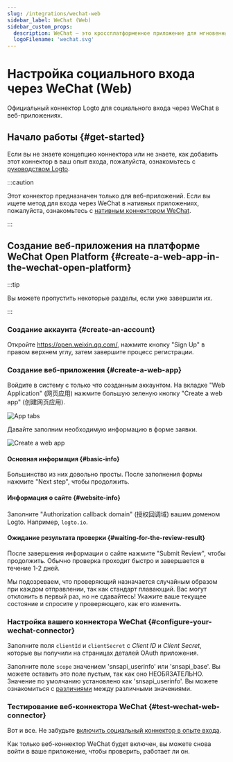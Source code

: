 ```yaml
---
slug: /integrations/wechat-web
sidebar_label: WeChat (Web)
sidebar_custom_props:
  description: WeChat — это кроссплатформенное приложение для мгновенных сообщений.
  logoFilename: 'wechat.svg'
---
```



# Настройка социального входа через WeChat (Web)

Официальный коннектор Logto для социального входа через WeChat в веб-приложениях.

<GuideTip />

## Начало работы \{#get-started}

Если вы не знаете концепцию коннектора или не знаете, как добавить этот коннектор в ваш опыт входа, пожалуйста, ознакомьтесь с [руководством Logto](/connectors/social-connectors).

:::caution

Этот коннектор предназначен только для веб-приложений. Если вы ищете метод для входа через WeChat в нативных приложениях, пожалуйста, ознакомьтесь с [нативным коннектором WeChat](/integrations/wechat-native).

:::

## Создание веб-приложения на платформе WeChat Open Platform \{#create-a-web-app-in-the-wechat-open-platform}

:::tip

Вы можете пропустить некоторые разделы, если уже завершили их.

:::

### Создание аккаунта \{#create-an-account}

Откройте https://open.weixin.qq.com/, нажмите кнопку "Sign Up" в правом верхнем углу, затем завершите процесс регистрации.

### Создание веб-приложения \{#create-a-web-app}

Войдите в систему с только что созданным аккаунтом. На вкладке "Web Application" (网页应用) нажмите большую зеленую кнопку "Create a web app" (创建网页应用).

![App tabs](./assets/app-tabs.png)

Давайте заполним необходимую информацию в форме заявки.

![Create a web app](./assets/create-web-app.png)

#### Основная информация \{#basic-info}

Большинство из них довольно просты. После заполнения формы нажмите "Next step", чтобы продолжить.

#### Информация о сайте \{#website-info}

Заполните "Authorization callback domain" (授权回调域) вашим доменом Logto. Например, `logto.io`.

#### Ожидание результата проверки \{#waiting-for-the-review-result}

После завершения информации о сайте нажмите "Submit Review", чтобы продолжить. Обычно проверка проходит быстро и завершается в течение 1-2 дней.

Мы подозреваем, что проверяющий назначается случайным образом при каждом отправлении, так как стандарт плавающий. Вас могут отклонить в первый раз, но не сдавайтесь! Укажите ваше текущее состояние и спросите у проверяющего, как его изменить.

### Настройка вашего коннектора WeChat \{#configure-your-wechat-connector}

Заполните поля `clientId` и `clientSecret` с _Client ID_ и _Client Secret_, которые вы получили на страницах деталей OAuth приложения.

Заполните поле `scope` значением 'snsapi_userinfo' или 'snsapi_base'. Вы можете оставить это поле пустым, так как оно НЕОБЯЗАТЕЛЬНО. Значение по умолчанию установлено как 'snsapi_userinfo'. Вы можете ознакомиться с [различиями](https://developers.weixin.qq.com/doc/offiaccount/OA_Web_Apps/Wechat_webpage_authorization.html) между различными значениями.

### Тестирование веб-коннектора WeChat \{#test-wechat-web-connector}

Вот и все. Не забудьте [включить социальный коннектор в опыте входа](/connectors/social-connectors/#enable-social-sign-in).

Как только веб-коннектор WeChat будет включен, вы можете снова войти в ваше приложение, чтобы проверить, работает ли он.
